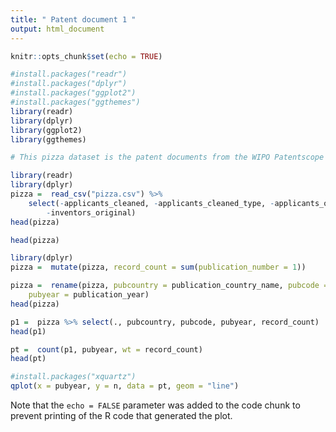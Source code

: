 ```yaml
---
title: " Patent document 1 "
output: html_document
---
```


```r
knitr::opts_chunk$set(echo = TRUE)
```



```r
#install.packages("readr")
#install.packages("dplyr")
#install.packages("ggplot2")
#install.packages("ggthemes")
library(readr)
library(dplyr)
library(ggplot2)
library(ggthemes)
```

```r
# This pizza dataset is the patent documents from the WIPO Patentscope database. 
```

```r
library(readr)
library(dplyr)
pizza =  read_csv("pizza.csv") %>% 
    select(-applicants_cleaned, -applicants_cleaned_type, -applicants_original, -inventors_cleaned, 
        -inventors_original)  
head(pizza)
```

```r
head(pizza)
```


```r
library(dplyr)
pizza =  mutate(pizza, record_count = sum(publication_number = 1))
```

```r
pizza =  rename(pizza, pubcountry = publication_country_name, pubcode = publication_country_code, 
    pubyear = publication_year)
head(pizza)
```

```r
p1 =  pizza %>% select(., pubcountry, pubcode, pubyear, record_count)
head(p1)
```

```r
pt =  count(p1, pubyear, wt = record_count)
head(pt)
```

```r
#install.packages("xquartz")
qplot(x = pubyear, y = n, data = pt, geom = "line")
```

Note that the `echo = FALSE` parameter was added to the code chunk to prevent printing of the R code that generated the plot.
